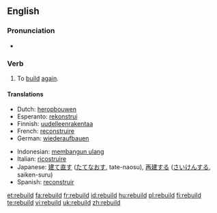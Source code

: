 ==English==

===Pronunciation===
* {{IPA|/'riːbɪld/}}
*: {{rhymes|ɪld}}

===Verb===
{{en-verb|rebuilds|rebuilding|rebuilt|rebuilt}}

# To [[build]] [[again]].

====Translations====
{{trans-top|to build again}}
* Dutch: [[heropbouwen]]
* Esperanto: [[rekonstrui]]
* Finnish: [[uudelleenrakentaa]]
* French: [[reconstruire]]
* German: [[wiederaufbauen]]
{{trans-mid}}
* Indonesian: [[bangun ulang|membangun ulang]]
* Italian: [[ricostruire]]
* Japanese: [[建て直す]] ([[たてなおす]], tate-naosu), [[再建]]する ([[さいけん]]する, saiken-suru)
* Spanish: [[reconstruir]]
{{trans-bottom}}

[[et:rebuild]]
[[fa:rebuild]]
[[fr:rebuild]]
[[id:rebuild]]
[[hu:rebuild]]
[[pl:rebuild]]
[[fi:rebuild]]
[[te:rebuild]]
[[vi:rebuild]]
[[uk:rebuild]]
[[zh:rebuild]]